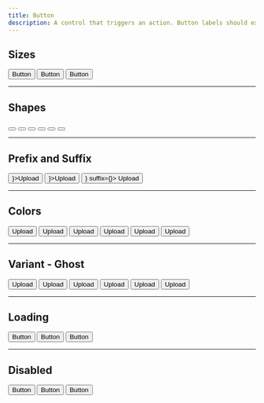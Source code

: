 ```yaml
---
title: Button
description: A control that triggers an action. Button labels should express what action will occur when the user interacts with it.
---
```


## Sizes

<div className="flex items-center gap-8">
  <Button size="sm">Button</Button>
  <Button size="md">Button</Button>
  <Button size="lg">Button</Button>
</div>

---

## Shapes

<div className="flex items-center gap-8">
  <Button shape="square" size="sm">
    <ArrowUp />
  </Button>
  <Button shape="square" size="md">
    <ArrowUp />
  </Button>
  <Button shape="square" size="lg">
    <ArrowUp />
  </Button>

  <Button shape="circle" size="sm">
    <ArrowUp />
  </Button>
  <Button shape="circle" size="md">
    <ArrowUp />
  </Button>
  <Button shape="circle" size="lg">
    <ArrowUp />
  </Button>
</div>

---

## Prefix and Suffix

<div className="flex items-center gap-8">
  <Button prefix={<ArrowUp />}>Upload</Button>
  <Button suffix={<ArrowUp />}>Upload</Button>
  <Button prefix={<ArrowUp />} suffix={<ArrowUp />}>
    Upload
  </Button>
</div>

---

## Colors

<div className="flex items-center gap-8">
  <Button color="secondary">Upload</Button>
  <Button>Upload</Button>
  <Button color="error">Upload</Button>
  <Button color="warning">Upload</Button>
  <Button color="alert">Upload</Button>
  <Button color="violet">Upload</Button>
</div>

---

## Variant - Ghost

<div className="flex items-center gap-8">
  <Button variant="ghost" color="secondary">
    Upload
  </Button>
  <Button variant="ghost">Upload</Button>
  <Button variant="ghost" color="error">
    Upload
  </Button>
  <Button variant="ghost" color="warning">
    Upload
  </Button>
  <Button variant="ghost" color="alert">
    Upload
  </Button>
  <Button variant="ghost" color="violet">
    Upload
  </Button>
</div>

---

## Loading

<div className="flex items-center gap-8">
  <Button isLoading size="sm">
    Button
  </Button>
  <Button isLoading size="md">
    Button
  </Button>
  <Button isLoading size="lg">
    Button
  </Button>
</div>

---

## Disabled

<div className="flex items-center gap-8">
  <Button isDisabled size="sm">
    Button
  </Button>
  <Button isDisabled size="md">
    Button
  </Button>
  <Button isDisabled size="lg">
    Button
  </Button>
</div>
